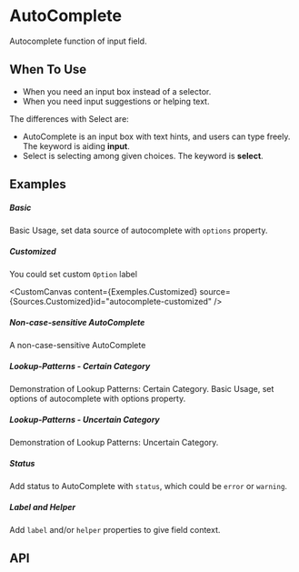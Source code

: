 
<Meta of={KitAutoCompleteStories} />

<style>
    {`
        .certain-category-search-dropdown .ant-select-dropdown-menu-item-group-title {
            color: #666;
            font-weight: bold;
        }

        .certain-category-search-dropdown .ant-select-dropdown-menu-item-group {
            border-bottom: 1px solid #f6f6f6;
        }

        .certain-category-search-dropdown .ant-select-dropdown-menu-item {
            padding-left: 16px;
        }

        .certain-category-search-dropdown .ant-select-dropdown-menu-item.show-all {
            text-align: center;
            cursor: default;
        }

        .certain-category-search-dropdown .ant-select-dropdown-menu {
            max-height: 300px;
        }
    `}
</style>
# AutoComplete

Autocomplete function of input field.

## When To Use

- When you need an input box instead of a selector.
- When you need input suggestions or helping text.

The differences with Select are:

- AutoComplete is an input box with text hints, and users can type freely. The keyword is aiding **input**.
- Select is selecting among given choices. The keyword is **select**.

## Examples

##### Basic

Basic Usage, set data source of autocomplete with `options` property.

<CustomCanvas content={Exemples.Basic} source={Sources.Basic} id="autocomplete-basic" />

##### Customized
You could set custom `Option` label

<CustomCanvas content={Exemples.Customized} source={Sources.Customized}id="autocomplete-customized" />

##### Non-case-sensitive AutoComplete
A non-case-sensitive AutoComplete

<CustomCanvas content={Exemples.Noncasesensitive} source={Sources.Noncasesensitive} id="autocomplete-non-cassensitive" />

##### Lookup-Patterns - Certain Category
Demonstration of Lookup Patterns: Certain Category. Basic Usage, set options of autocomplete with options property.

<CustomCanvas content={Exemples.Certaincategory} source={Sources.Certaincategory} id="autocomplete-certaincategory" />

##### Lookup-Patterns - Uncertain Category
Demonstration of Lookup Patterns: Uncertain Category.

<CustomCanvas content={Exemples.Unertaincategory} source={Sources.Unertaincategory} id="autocomplete-uncertainCategory" />

##### Status
Add status to AutoComplete with `status`, which could be `error` or `warning`.

<CustomCanvas content={Exemples.Status} source={Sources.Status} id="autocomplete-status" />

##### Label and Helper

Add `label` and/or `helper` properties to give field context.

<CustomCanvas content={Exemples.Wrapper} source={Sources.Wrapper} id="autocomplete-wrapper" />

## API

<Canvas of={KitAutoCompleteStories.Api} />

<Controls of={KitAutoCompleteStories.Api} />